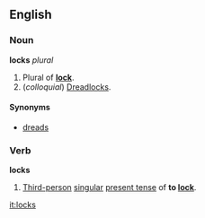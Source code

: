 ==English==
===Noun===
'''locks''' ''plural''

#Plural of '''[[lock]]'''.
#(''colloquial'') [[Dreadlocks]].

====Synonyms====
*[[dreads]]

<!--Put translations, etc, under "dreadlocks"-->

===Verb===
'''locks'''

#[[Third-person]] [[singular]] [[present tense]] of '''to [[lock]]'''.

[[it:locks]]